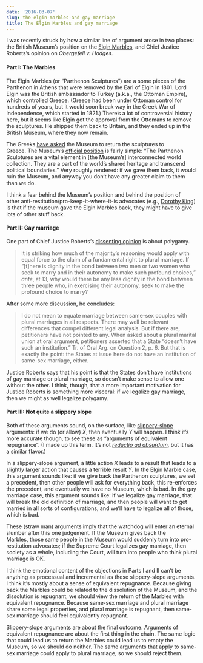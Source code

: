 ```yaml
---
date: '2016-03-07'
slug: the-elgin-marbles-and-gay-marriage
title: The Elgin Marbles and gay marriage
---
```


I was recently struck by how a similar line of argument arose in two places: the British Museum's position on the [Elgin Marbles](https://en.wikipedia.org/wiki/Elgin_Marbles), and Chief Justice Roberts's opinion on _Obergefell v. Hodges._



#### Part I: The Marbles



The Elgin Marbles (or "Parthenon Sculptures") are a some pieces of the Parthenon in Athens that were removed by the Earl of Elgin in 1801. Lord Elgin was the British ambassador to Turkey (a.k.a., the Ottoman Empire), which controlled Greece. (Greece had been under Ottoman control for hundreds of years, but it would soon break way in the Greek War of Independence, which started in 1821.) There's a lot of controversial history here, but it seems like Elgin got the approval from the Ottomans to remove the sculptures. He shipped them back to Britain, and they ended up in the British Museum, where they now remain.

The Greeks [have asked](http://odysseus.culture.gr/a/1/12/ea121.html) the Museum to return the sculptures to Greece. The Museum's [official position](http://www.britishmuseum.org/about_us/news_and_press/statements/parthenon_sculptures.aspx) is fairly simple: "The Parthenon Sculptures are a vital element in [the Museum's] interconnected world collection. They are a part of the world’s shared heritage and transcend political boundaries." Very roughly rendered: if we gave them back, it would ruin the Museum, and anyway you don't have any greater claim to them than we do.

I think a fear behind the Museum's position and behind the position of other anti-restitution/pro-keep-it-where-it-is advocates (e.g., [Dorothy King](http://www.theguardian.com/education/2004/jul/21/highereducation.parthenon)) is that if the museum gave the Elgin Marbles back, they might have to give lots of other stuff back.



#### Part II: Gay marriage



One part of Chief Justice Roberts's [dissenting opinion](http://www.supremecourt.gov/opinions/14pdf/14-556_3204.pdf) is about polygamy.



<blockquote>It is striking how much of the majority’s reasoning
would apply with equal force to the claim of a fundamental
right to plural marriage. If “[t]here is dignity in the bond
between two men or two women who seek to marry and in
their autonomy to make such profound choices,” _ante_, at
13, why would there be any less dignity in the bond between
three people who, in exercising their autonomy,
seek to make the profound choice to marry?</blockquote>



After some more discussion, he concludes:



<blockquote>I do not mean to equate marriage between same-sex
couples with plural marriages in all respects. There may
well be relevant differences that compel different legal
analysis. But if there are, petitioners have not pointed to
any. When asked about a plural marital union at oral
argument, petitioners asserted that a State “doesn’t have
such an institution.” Tr. of Oral Arg. on Question 2, p. 6.
But that is exactly the point: the States at issue here do
not have an institution of same-sex marriage, either.</blockquote>



Justice Roberts says that his point is that the States don't have institutions of gay marriage or plural marriage, so doesn't make sense to allow one without the other. I think, though, that a more important motivation for Justice Roberts is something more visceral: if we legalize gay marriage, then we might as well legalize polygamy.



#### Part III: Not quite a slippery slope



Both of these arguments sound, on the surface, like [slippery-slope](https://en.wikipedia.org/wiki/Slippery_slope) arguments: if we do (or allow) _X_, then eventually _Y_ will happen. I think it's more accurate though, to see these as "arguments of equivalent repugnance". (I made up this term. It's not _[reductio ad absurdum](https://en.wikipedia.org/wiki/Reductio_ad_absurdum)_, but it has a similar flavor.)

In a slippery-slope argument, a little action _X_ leads to a result that leads to a slightly larger action that causes a terrible result _Y_. In the Elgin Marble case, this argument sounds like: if we give back the Parthenon sculptures, we set a precedent, then other people will ask for everything back, this re-enforces the precedent, and eventually we have no Museum, which is bad. In the gay marriage case, this argument sounds like: if we legalize gay marriage, that will break the old definition of marriage, and then people will want to get married in all sorts of configurations, and we'll have to legalize all of those, which is bad.

These (straw man) arguments imply that the watchdog will enter an eternal slumber after this one judgement. If the Museum gives back the Marbles, those same people in the Museum would suddenly turn into pro-restitution advocates; if the Supreme Court legalizes gay marriage, then society as a whole, including the Court, will turn into people who think plural marriage is OK.

I think the emotional content of the objections in Parts I and II can't be anything as processual and incremental as these slippery-slope arguments. I think it's mostly about a sense of equivalent repugnance. Because giving back the Marbles could be related to the dissolution of the Museum, and the dissolution is repugnant, we should view the return of the Marbles with equivalent repugnance. Because same-sex marriage and plural marriage share some legal properties, and plural marriage is repugnant, then same-sex marriage should feel equivalently repugnant.

Slippery-slope arguments are about the final outcome. Arguments of equivalent repugnance are about the first thing in the chain. The same logic that could lead us to return the Marbles could lead us to empty the Museum, so we should do neither. The same arguments that apply to same-sex marriage could apply to plural marriage, so we should reject them.